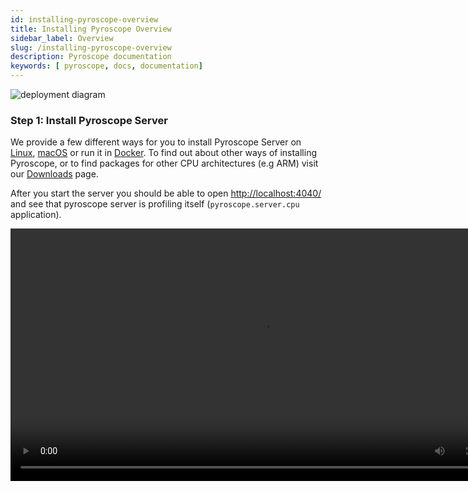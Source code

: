 ```yaml
---
id: installing-pyroscope-overview
title: Installing Pyroscope Overview
sidebar_label: Overview
slug: /installing-pyroscope-overview
description: Pyroscope documentation
keywords: [ pyroscope, docs, documentation]
---
```





![deployment diagram](/img/deployment.svg)

### Step 1: Install Pyroscope Server

We provide a few different ways for you to install Pyroscope Server on [Linux](server-install-linux.mdx), [macOS](server-install-macos.mdx) or run it in <FontAwesomeIcon color="#0db7ed" icon={faDocker}/> [Docker](docker-guide.mdx). To find out about other ways of installing Pyroscope, or to find packages for other CPU architectures (e.g ARM) visit our [Downloads](/downloads) page.

After you start the server you should be able to open [http://localhost:4040/](http://localhost:4040/) and see that pyroscope server is profiling itself (`pyroscope.server.cpu` application).

<video src="/videos/demo5.mov" width="807" controls />

### Step 2: Start profiling your application using Pyroscope Agent

Now that you have **Pyroscope Server** running you can start continuously profiling your own applications.
[**Pyroscope Agent**](agent-overview.mdx) can be run on [Linux](agent-install-linux.mdx), [macOS](agent-install-macos.mdx), [Windows](agent-install-windows.mdx)
and in <FontAwesomeIcon color="#0db7ed" icon={faDocker}/> Docker, and supports the following integrations:
* [Go](integration-golang.mdx)
* [Python](integration-python.mdx)
* [eBPF](integration-ebpf.mdx)
* [Java](integration-java.mdx)
* [Ruby](integration-ruby.mdx)
* [Rust](integration-rust.mdx)
* [PHP](integration-php.mdx)
* [.NET](integration-dotnet.mdx)
* [NodeJS](integration-nodejs.mdx)
* [AWS Lambda](aws-lambda.mdx)

We'll be adding more platforms soon, if you want us to prioritize one particular platform, create an issue at
[Github](https://github.com/pyroscope-io/pyroscope/issues) or reach out to us in our
[<img className="navbar-icon" src="/img/navbar/slack.svg"/>slack group](https://pyroscope.io/slack).

### Next steps

The following topics may be of interest to you:
  * [Server Authentication](auth-google.mdx)
  * [Supported Integrations](supported-integrations.mdx)
  * [Pyroscope Server](server-overview.mdx)
  * [Pyroscope Agent](agent-overview.mdx)

For a list of the minimum hardware and software requirements, refer to [Deployment Guide](deployment.mdx).
